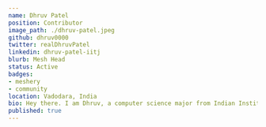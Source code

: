 ---
name: Dhruv Patel
position: Contributor
image_path: ./dhruv-patel.jpeg
github: dhruv0000
twitter: realDhruvPatel 
linkedin: dhruv-patel-iitj
blurb: Mesh Head
status: Active
badges:
- meshery
- community
location: Vadodara, India
bio: Hey there. I am Dhruv, a computer science major from Indian Institute of Technology, Jodhpur. I am passionate about software development, computer-science and opensource development. I look forward on continuing discovering new technologies and learn from every opportunity I get.
published: true
---
